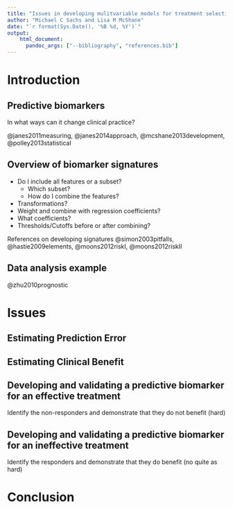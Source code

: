 ```yaml
---
title: "Issues in developing mulitvariable models for treatment selection"
author: "Michael C Sachs and Lisa M McShane"
date: "`r format(Sys.Date(), '%B %d, %Y')`"
output: 
    html_document:
      pandoc_args: ["--bibliography", "references.bib"]
---
```



# Introduction

## Predictive biomarkers

In what ways can it change clinical practice?

@janes2011measuring, @janes2014approach,  @mcshane2013development, @polley2013statistical

## Overview of biomarker signatures

- Do I include all features or a subset?
    + Which subset?
    + How do I combine the features?
- Transformations?
- Weight and combine with regression coefficients?
- What coefficients?
- Thresholds/Cutoffs before or after combining?

References on developing signatures @simon2003pitfalls, @hastie2009elements, @moons2012riskI, @moons2012riskII

## Data analysis example

@zhu2010prognostic


# Issues

## Estimating Prediction Error

## Estimating Clinical Benefit

## Developing and validating a predictive biomarker for an effective treatment

Identify the non-responders and demonstrate that they do not benefit (hard)

## Developing and validating a predictive biomarker for an ineffective treatment

Identify the responders and demonstrate that they do benefit (no quite as hard)

# Conclusion
